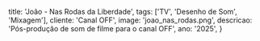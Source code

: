   title: 'João - Nas Rodas da Liberdade',
  tags: ['TV', 'Desenho de Som', 'Mixagem'],
  cliente: 'Canal OFF',
  image: 'joao_nas_rodas.png',
  descricao: 'Pós-produção de som de filme para o canal OFF',
  ano: '2025',
}


